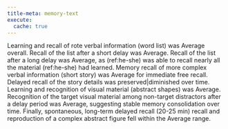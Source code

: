 ```yaml
---
title-meta: memory-text
execute:
  cache: true
---
```


<!-- ## Memory/Learning -->

Learning and recall of rote verbal information (word list) was Average overall.
Recall of the list after a short delay was Average. Recall of the list after a
long delay was Average, as (ref:he-she) was able to recall nearly all the
material (ref:he-she) had learned. Memory recall of more complex verbal
information (short story) was Average for immediate free recall. Delayed recall
of the story details was preserved|diminished over time. Learning and
recognition of visual material (abstract shapes) was Average. Recognition of the
target visual material among non-target distractors after a delay period was
Average, suggesting stable memory consolidation over time. Finally, spontaneous,
long-term delayed recall (20-25 min) recall and reproduction of a complex
abstract figure fell within the Average range.

<!-- glue -->

